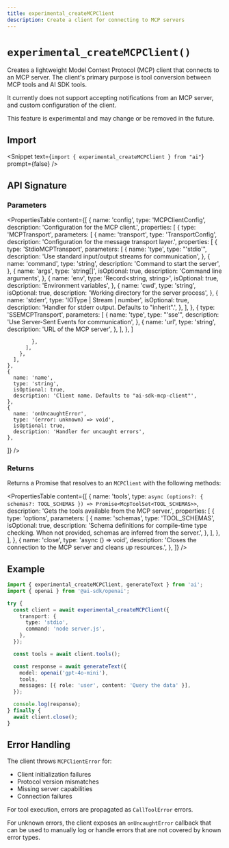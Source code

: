 ```yaml
---
title: experimental_createMCPClient
description: Create a client for connecting to MCP servers
---
```


# `experimental_createMCPClient()`

Creates a lightweight Model Context Protocol (MCP) client that connects to an MCP server. The client's primary purpose is tool conversion between MCP tools and AI SDK tools.

It currently does not support accepting notifications from an MCP server, and custom configuration of the client.

This feature is experimental and may change or be removed in the future.

## Import

<Snippet
  text={`import { experimental_createMCPClient } from "ai"`}
  prompt={false}
/>

## API Signature

### Parameters

<PropertiesTable
  content={[
    {
      name: 'config',
      type: 'MCPClientConfig',
      description: 'Configuration for the MCP client.',
      properties: [
        {
          type: 'MCPTransport',
          parameters: [
            {
          name: 'transport',
          type: 'TransportConfig',
          description: 'Configuration for the message transport layer.',
          properties: [
            {
              type: 'StdioMCPTransport',
              parameters: [
                {
                  name: 'type',
                  type: "'stdio'",
                  description:
                    'Use standard input/output streams for communication',
                },
                {
                  name: 'command',
                  type: 'string',
                  description: 'Command to start the server',
                },
                {
                  name: 'args',
                  type: 'string[]',
                  isOptional: true,
                  description: 'Command line arguments',
                },
                {
                  name: 'env',
                  type: 'Record<string, string>',
                  isOptional: true,
                  description: 'Environment variables',
                },
                {
                  name: 'cwd',
                  type: 'string',
                  isOptional: true,
                  description: 'Working directory for the server process',
                },
                {
                  name: 'stderr',
                  type: 'IOType | Stream | number',
                  isOptional: true,
                  description:
                    'Handler for stderr output. Defaults to "inherit".',
                },
              ],
            },
            {
              type: 'SSEMCPTransport',
              parameters: [
                {
                  name: 'type',
                  type: "'sse'",
                  description: 'Use Server-Sent Events for communication',
                },
                {
                  name: 'url',
                  type: 'string',
                  description: 'URL of the MCP server',
                },
              ],
            },
              ]

            },
          ],
        },
      ],
    },
    {
      name: 'name',
      type: 'string',
      isOptional: true,
      description: 'Client name. Defaults to "ai-sdk-mcp-client"',
    },
    {
      name: 'onUncaughtError',
      type: '(error: unknown) => void',
      isOptional: true,
      description: 'Handler for uncaught errors',
    },
]}
/>

### Returns

Returns a Promise that resolves to an `MCPClient` with the following methods:

<PropertiesTable
  content={[
    {
      name: 'tools',
      type: `async (options?: {
        schemas?: TOOL_SCHEMAS
      }) => Promise<McpToolSet<TOOL_SCHEMAS>>`,
      description: 'Gets the tools available from the MCP server.',
      properties: [
        {
          type: 'options',
          parameters: [
            {
              name: 'schemas',
              type: 'TOOL_SCHEMAS',
              isOptional: true,
              description:
                'Schema definitions for compile-time type checking. When not provided, schemas are inferred from the server.',
            },
          ],
        },
      ],
    },
    {
      name: 'close',
      type: 'async () => void',
      description:
        'Closes the connection to the MCP server and cleans up resources.',
    },
  ]}
/>

## Example

```typescript
import { experimental_createMCPClient, generateText } from 'ai';
import { openai } from '@ai-sdk/openai';

try {
  const client = await experimental_createMCPClient({
    transport: {
      type: 'stdio',
      command: 'node server.js',
    },
  });

  const tools = await client.tools();

  const response = await generateText({
    model: openai('gpt-4o-mini'),
    tools,
    messages: [{ role: 'user', content: 'Query the data' }],
  });

  console.log(response);
} finally {
  await client.close();
}
```

## Error Handling

The client throws `MCPClientError` for:

- Client initialization failures
- Protocol version mismatches
- Missing server capabilities
- Connection failures

For tool execution, errors are propagated as `CallToolError` errors.

For unknown errors, the client exposes an `onUncaughtError` callback that can be used to manually log or handle errors that are not covered by known error types.
